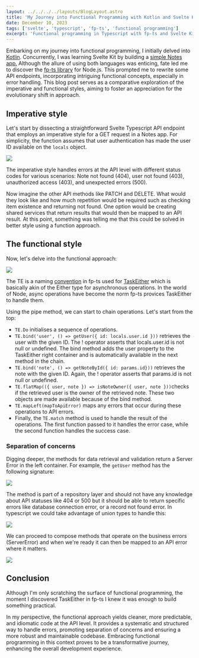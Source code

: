 ```yaml
---
layout: ../../../../layouts/BlogLayout.astro
title: 'My Journey into Functional Programming with Kotlin and Svelte Kit'
date: December 10, 2023
tags: ['svelte', 'typescript', 'fp-ts', 'functional programming']
excerpt: 'Functional programming in Typescript with fp-ts and Svelte Kit.'
---
```


Embarking on my journey into functional programming, I initially delved into
[Kotlin](https://www.amazon.com.au/Functional-Programming-Kotlin-Marco-Vermeulen/dp/161729716X/ref=sr_1_3?crid=36ISJYEU4WJ5H&keywords=functional+programming+in+kotlin&qid=1702176794&sprefix=functional+programming+in+kotlin%2Caps%2C280&sr=8-3).
Concurrently, I was learning Svelte Kit by building a
[simple Notes app.](https://github.com/dejanvasic85/post-it)
Although the allure of using both languages was enticing, fate led me to
discover the [fp-ts library](https://gcanti.github.io/fp-ts) for Node.js.
This prompted me to rewrite some API endpoints, incorporating intriguing
functional concepts, especially in error handling. This blog post serves as a
comparative exploration of the imperative and functional styles, aiming to foster
an appreciation for the evolutionary shift in approach.

## Imperative style

Let's start by dissecting a straightforward Svelte Typescript API endpoint that employs an imperative style for a GET request in a
Notes app. For simplicity, the function assumes that user authentication has made the user ID available on the `locals` object.

[![](/public/images/blog/2023/12/image-5.png)](/public/images/blog/2023/12/image-5.png)

The imperative style handles errors at the API level with different status codes for various scenarios: Note not found (404), user not found (403), unauthorized access (403), and unexpected errors (500).

Now imagine the other API methods like PATCH and DELETE. What would they look like and how much repetition would be required such as checking item existence and returning not found. One option would be creating shared services that return results that would then be mapped to an API result. At this point, something was telling me that this could be solved in better style using a function approach.

## The functional style

Now, let's delve into the functional approach:

[![](/public/images/blog/2023/12/image-6.png)](/public/images/blog/2023/12/image-6.png)

The TE is a naming [convention](https://gcanti.github.io/fp-ts/guides/code-conventions.html) in fp-ts used for [TaskEither](https://gcanti.github.io/fp-ts/modules/TaskEither.ts.html) which is basically akin of the Either type for asynchronous operations.
In the world of Node, async operations have become the norm fp-ts provices TaskEither to handle them.

Using the pipe method, we can start to chain operations. Let's start from the top:

- `TE.Do` initialises a sequence of operations.
- `TE.bind('user', () => getUser({ id: locals.user.id }))` retrieves the user with the given ID.
  The ! operator asserts that locals.user.id is not null or undefined. The bind method adds the user property to the TaskEither right container and is automatically available in the next method in the chain.
- `TE.bind('note', () => getNoteById({ id: params.id}))` retrieves the note with the given ID. Again, the ! operator asserts that params.id is not null or undefined.
- `TE.flatMap(({ user, note }) => isNoteOwner({ user, note }))`checks if the retrieved user is the owner of the retrieved note. These two objects are made available because of the bind method.
- `TE.mapLeft(mapToApiError)` maps any errors that occur during these operations to API errors.
- Finally, the `TE.match` method is used to handle the result of the operations. The first function passed to it
  handles the error case, while the second function handles the success case.

### Separation of concerns

Digging deeper, the methods for data retrieval and validation return a Server Error in the left container. For example, the `getUser`
method has the following signature:

[![](/public/images/blog/2023/12/image-7.png)](/public/images/blog/2023/12/image-7.png)

The method is part of a repository layer and should not have any knowledge about API statuses like 404 or 500 but it should be able to return specific errors like database connection error, or a record not found error. In typescript we could take advantage of union types to handle this:

[![](/public/images/blog/2023/12/image-8.png)](/public/images/blog/2023/12/image-8.png)

We can proceed to compose methods that operate on the business errors (ServerError) and when we're ready it can then be mapped to an API error where it matters.

[![](/public/images/blog/2023/12/image-9.png)](/public/images/blog/2023/12/image-9.png)

## Conclusion

Although I'm only scratching the surface of functional programming, the moment I discovered TaskEither in fp-ts I knew it was enough to build something practical.

In my perspective, the functional approach yields cleaner, more predictable, and idiomatic code at the API level.
It provides a systematic and structured way to
handle errors, promoting separation of concerns and ensuring a more robust and maintainable codebase. Embracing functional
programming in this context proves to be a transformative journey, enhancing the overall development experience.
